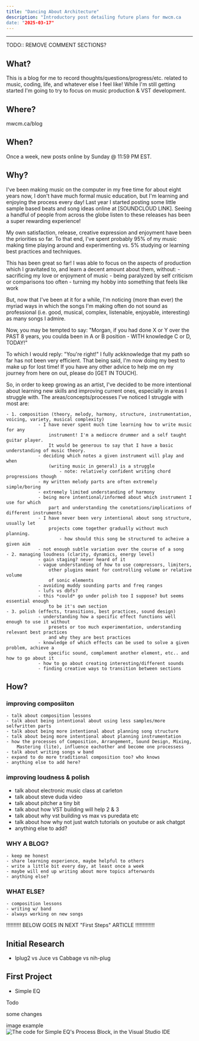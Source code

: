 ```yaml
---
title: "Dancing About Architecture"
description: "Introductory post detailing future plans for mwcm.ca
date: "2025-03-17"
---
```



---


TODO:: REMOVE COMMENT SECTIONS?


## What?
This is a blog for me to record thoughts/questions/progress/etc. related to
music, coding, life, and whatever else I feel like! While I'm still getting
started I'm going to try to focus on music production & VST development.

## Where?
mwcm.ca/blog

## When?
Once a week, new posts online by Sunday @ 11:59 PM EST.

## Why?
I've been making music on the computer in my free time for about eight years
now, I don't have much formal music education, but I'm learning and enjoying
the process every day! Last year I started posting some little sample based
beats and song ideas online at [SOUNDCLOUD LINK]. Seeing a handful of people
from across the globe listen to these releases has been a super rewarding 
experience!

My own satisfaction, release, creative expression and enjoyment have been the
priorities so far. To that end, I've spent probably 95% of my music making time
playing around and experimenting vs. 5% studying or learning best practices
and techniques. 

This has been great so far! I was able to focus on the aspects of production 
which I gravitated to, and learn a decent amount about them, without:
	- sacrificing my love or enjoyment of music
	-	being paralyzed by self criticism or comparisons too often
	- turning my hobby into something that feels like work

But, now that I've been at it for a while, I'm noticing (more than ever) the
myriad ways in which the songs I'm making often do not sound as professional
(i.e. good, musical, complex, listenable, enjoyable, interesting) as many songs
I admire. 

Now, you may be tempted to say: "Morgan, if you had done X or Y over the PAST
8 years, you coulda been in A or B position - WITH knowledge C or D, TODAY!"

To which I would reply: "You're right!" I fully ackknowledge that my path
so far has not been very efficient. That being said, I'm now doing my best
to make up for lost time! If you have any other advice to help me on my journey
from here on out, please do [GET IN TOUCH].

So, in order to keep growing as an artist, I've decided to be more intentional
about learning new skills and improving current ones, especially in areas I 
struggle with. The areas/concepts/processes I've noticed I struggle with
most are:

	- 1. composition (theory, melody, harmony, structure, instrumentation, voicing, variety, musical complexity)
				- I have never spent much time learning how to write music for any
					instrument! I'm a mediocre drummer and a self taught guitar player.
					It would be generous to say that I have a basic understanding of music theory.
				- deciding which notes a given instrument will play and when
					(writing music in general) is a struggle
						- note: relatively confident writing chord progressions though 
				- my written melody parts are often extremely simple/boring
				- extremely limited understanding of harmony
				- being more intentional/informed about which instrument I use for which
					part and understanding the conotations/implications of different instruments
				- I have never been very intentional about song structure, usually let
					projects come together gradually without much planning.
						- how should this song be structured to acheive a given aim
				- not enough subtle variation over the course of a song 
	- 2. managing loudness (clarity, dynamics, energy level)
				- gain staging? never heard of it
				- vague understanding of how to use compressors, limiters,
					other plugins meant for controlling volume or relative volume
					of sonic elements
				- avoiding muddy sounding parts and freq ranges
				- lufs vs dbfs?
				- this *could* go under polish too I suppose? but seems essential enough
					to be it's own section
	- 3. polish (effects, transitions, best practices, sound design)
				- understanding how a specific effect functions well enough to use it without
					presets or too much experimentation, understanding relevant best practices
					and why they are best practices 
				- knowledge of which effects can be used to solve a given problem, achieve a
					specific sound, complement another element, etc.. and how to go about it
				- how to go about creating interesting/different sounds
				- finding creative ways to transition between sections



## How?

### improving composiiton
	- talk about composition lessons
	- talk about being intentional about using less samples/more selfwritten parts
	- talk about being more intentional about planning song structure 
	- talk about being more intentional about planning instrumentation
	- how the processes of Composition, Arrangement, Sound Design, Mixing,
		Mastering (lite), influence eachother and become one processess
	- talk about writing songs w band
	- expand to do more traditional composition too? who knows
	- anything else to add here?

### improving loudness & polish 
- talk about electronic music class at carleton
- talk about steve duda video
- talk about pitcher a tiny bit
- talk about how VST building will help 2 & 3
- talk about why vst building vs max vs puredata etc
- talk about how why not just watch tutorials on youtube or ask chatgpt
- anything else to add?

### WHY A BLOG?
	- keep me honest
	- share learning experience, maybe helpful to others
	- write a little bit every day, at least once a week
	- maybe will end up writing about more topics afterwards
	- anything else?


### WHAT ELSE?
	- composition lessons
	- writing w/ band
	- always working on new songs

!!!!!!!!!! BELOW GOES IN NEXT "First Steps" ARTICLE !!!!!!!!!!!!!

## Initial Research

- Iplug2 vs Juce vs Cabbage vs nih-plug

## First Project
- Simple EQ

Todo


some changes

image example
![The code for Simple EQ's Process Block, in the Visual Studio IDE](process_block.png)

